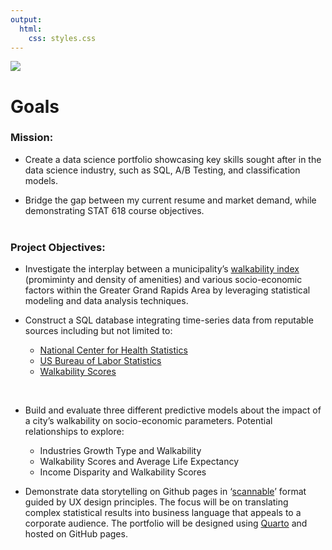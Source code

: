 ```yaml
---
output:
  html:
    css: styles.css
---
```


![](/images/logos/logo_white.png)

# **Goals**

### **Mission:**

-   Create a data science portfolio showcasing key skills sought after in the data science industry, such as SQL, A/B Testing, and classification models.

-   Bridge the gap between my current resume and market demand, while demonstrating STAT 618 course objectives.\
    \

### **Project Objectives:**

-   Investigate the interplay between a municipality's [walkability index](https://edg.epa.gov/metadata/catalog/search/resource/details.page?uuid=%7B251AFDD9-23A7-4068-9B27-A3048A7E6012%7D){target="_blank"} (promiminty and density of amenities) and various socio-economic factors within the Greater Grand Rapids Area by leveraging statistical modeling and data analysis techniques.

-   Construct a SQL database integrating time-series data from reputable sources including but not limited to:

    -   [National Center for Health Statistics](https://www.cdc.gov/nchs/pressroom/recent-data.htm){target="_blank"}
    -   [US Bureau of Labor Statistics](https://www.cdc.gov/nchs/pressroom/recent-data.htm){target="_blank"}
    -   [Walkability Scores](https://edg.epa.gov/metadata/catalog/main/home.page;jsessionid=FFF65D9A779A543E6E84CC10BC78B7D3){target="_blank"}

\

-   Build and evaluate three different predictive models about the impact of a city's walkability on socio-economic parameters. Potential relationships to explore:

    -   Industries Growth Type and Walkability
    -   Walkability Scores and Average Life Expectancy
    -   Income Disparity and Walkability Scores\

-   Demonstrate data storytelling on Github pages in '[scannable](https://uxplanet.org/ux-design-practices-how-to-make-web-interface-scannable-2010125c710e){target="_blank"}' format guided by UX design principles. The focus will be on translating complex statistical results into business language that appeals to a corporate audience. The portfolio will be designed using [Quarto](https://quarto.org/){target="_blank"} and hosted on GitHub pages.
